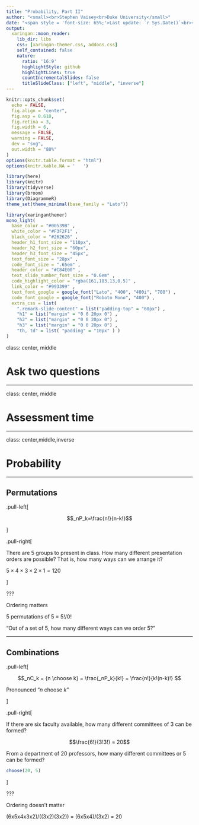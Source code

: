 ```yaml
---
title: "Probability, Part II"
author: "<small><br>Stephen Vaisey<br>Duke University</small>"
date: "<span style = 'font-size: 65%;'>Last update: `r Sys.Date()`<br><br>`r icon::fa_link()` <a href='stephenvaisey.com'><font color='F3F2F1'>stephenvaisey.com</font></a><br>`r icon::fa_twitter()` <a href='http://twitter.com/vaiseys'><font color='F3F2F1'>@vaiseys</font></a><br>`r icon::fa_github()` <a href='https://github.com/vaiseys'><font color='F3F2F1'>vaiseys</font></a></span> "
output:
  xaringan::moon_reader:
    lib_dir: libs
    css: [xaringan-themer.css, addons.css]
    self_contained: false
    nature:
      ratio: '16:9'
      highlightStyle: github
      highlightLines: true
      countIncrementalSlides: false
      titleSlideClass: ["left", "middle", "inverse"]
---
```


```r
knitr::opts_chunk$set(
  echo = FALSE,
  fig.align = "center",
  fig.asp = 0.618,
  fig.retina = 3,
  fig.width = 6,
  message = FALSE,
  warning = FALSE,
  dev = "svg",
  out.width = "80%"
)
options(knitr.table.format = "html")
options(knitr.kable.NA = '   ')

library(here)
library(knitr)
library(tidyverse)
library(broom)
library(DiagrammeR)
theme_set(theme_minimal(base_family = "Lato"))

```

```r
library(xaringanthemer)
mono_light(
  base_color = "#00539B" ,
  white_color = "#F3F2F1" ,
  black_color = "#262626" ,
  header_h1_font_size = "110px",
  header_h2_font_size = "60px",
  header_h3_font_size = "45px",
  text_font_size = "28px" ,
  code_font_size = ".65em" ,
  header_color = "#C84E00" ,
  text_slide_number_font_size = "0.6em" ,
  code_highlight_color = "rgba(161,183,13,0.5)" ,
  link_color = "#993399" ,
  text_font_google = google_font("Lato", "400", "400i", "700") ,
  code_font_google = google_font("Roboto Mono", "400") ,
  extra_css = list(
    ".remark-slide-content" = list("padding-top" = "60px") ,
    "h1" = list("margin" = "0 0 20px 0") ,
    "h2" = list("margin" = "0 0 20px 0") ,
    "h3" = list("margin" = "0 0 20px 0") ,
    "th, td" = list( "padding" = "10px" ) )
)

```

class: center, middle

# Ask two questions

---

class: center, middle

# Assessment time

---

class: center,middle,inverse

# Probability

---

## Permutations

.pull-left[

$$_nP_k=\frac{n!}{n-k!}$$

]

.pull-right[

There are 5 groups to present in class. How many different presentation orders 
are possible? That is, how many ways can we arrange it?

$5\times 4 \times 3 \times 2 \times 1 = 120$

]

???

Ordering matters

5 permutations of 5 = 5!/0!

"Out of a set of 5, how many different ways can we order 5?"

---

## Combinations

.pull-left[

$$_nC_k = {n \choose k} = \frac{_nP_k}{k!} = \frac{n!}{k!(n-k)!} $$

Pronounced "_n_ choose _k_"

]

.pull-right[

If there are six faculty available, how many different committees of 3 can
be formed?

$$\frac{6!}{3!3!} = 20$$

From a department of 20 professors, how many different committees or 5 can be 
formed?

```r
choose(20, 5)

```
]

???

Ordering doesn't matter

(6x5x4x3x2)/((3x2)(3x2)) = (6x5x4)/(3x2) = 20

